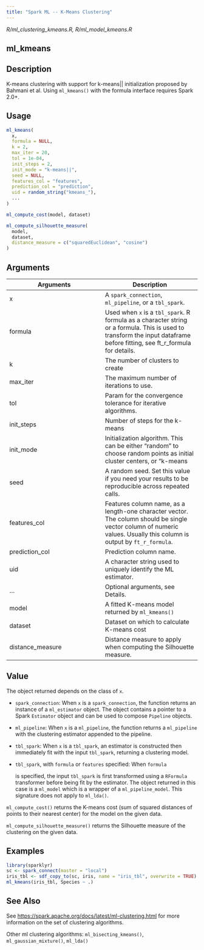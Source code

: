 ```yaml
---
title: "Spark ML -- K-Means Clustering"
---
```


*R/ml_clustering_kmeans.R, R/ml_model_kmeans.R*

## ml_kmeans

## Description
K-means clustering with support for k-means|| initialization proposed by Bahmani et al.   Using `ml_kmeans()` with the formula interface requires Spark 2.0+. 


## Usage
```r
ml_kmeans( 
  x, 
  formula = NULL, 
  k = 2, 
  max_iter = 20, 
  tol = 1e-04, 
  init_steps = 2, 
  init_mode = "k-means||", 
  seed = NULL, 
  features_col = "features", 
  prediction_col = "prediction", 
  uid = random_string("kmeans_"), 
  ... 
) 

ml_compute_cost(model, dataset) 

ml_compute_silhouette_measure( 
  model, 
  dataset, 
  distance_measure = c("squaredEuclidean", "cosine") 
) 
```

## Arguments
|Arguments|Description|
|---|---|
| x | A `spark_connection`, `ml_pipeline`, or a `tbl_spark`. |
| formula | Used when `x` is a `tbl_spark`. R formula as a character string or a formula. This is used to transform the input dataframe before fitting, see ft_r_formula for details. |
| k | The number of clusters to create |
| max_iter | The maximum number of iterations to use. |
| tol | Param for the convergence tolerance for iterative algorithms. |
| init_steps | Number of steps for the k-means|| initialization mode. This is an advanced setting -- the default of 2 is almost always enough. Must be > 0. Default: 2. |
| init_mode | Initialization algorithm. This can be either "random" to choose random points as initial cluster centers, or "k-means||" to use a parallel variant of k-means++ (Bahmani et al., Scalable K-Means++, VLDB 2012). Default: k-means||. |
| seed | A random seed. Set this value if you need your results to be reproducible across repeated calls. |
| features_col | Features column name, as a length-one character vector. The column should be single vector column of numeric values. Usually this column is output by `ft_r_formula`. |
| prediction_col | Prediction column name. |
| uid | A character string used to uniquely identify the ML estimator. |
| ... | Optional arguments, see Details. |
| model | A fitted K-means model returned by `ml_kmeans()` |
| dataset | Dataset on which to calculate K-means cost |
| distance_measure | Distance measure to apply when computing the Silhouette measure. |



## Value

The object returned depends on the class of `x`. 

  

- `spark_connection`: When `x` is a `spark_connection`, the function returns an instance of a `ml_estimator` object. The object contains a pointer to   a Spark `Estimator` object and can be used to compose   `Pipeline` objects. 

  

- `ml_pipeline`: When `x` is a `ml_pipeline`, the function returns a `ml_pipeline` with   the clustering estimator appended to the pipeline. 

  

- `tbl_spark`: When `x` is a `tbl_spark`, an estimator is constructed then   immediately fit with the input `tbl_spark`, returning a clustering model. 

  

- `tbl_spark`, with `formula` or `features` specified: When `formula`

    is specified, the input `tbl_spark` is first transformed using a     `RFormula` transformer before being fit by     the estimator. The object returned in this case is a `ml_model` which is a     wrapper of a `ml_pipeline_model`. This signature does not apply to `ml_lda()`. 

`ml_compute_cost()` returns the K-means cost (sum of   squared distances of points to their nearest center) for the model   on the given data. 

`ml_compute_silhouette_measure()` returns the Silhouette measure   of the clustering on the given data. 


## Examples
```r
library(sparklyr)
sc <- spark_connect(master = "local") 
iris_tbl <- sdf_copy_to(sc, iris, name = "iris_tbl", overwrite = TRUE) 
ml_kmeans(iris_tbl, Species ~ .) 
```

## See Also

See [https://spark.apache.org/docs/latest/ml-clustering.html](https://spark.apache.org/docs/latest/ml-clustering.html) for   more information on the set of clustering algorithms. 

Other ml clustering algorithms:  `ml_bisecting_kmeans()`, `ml_gaussian_mixture()`, `ml_lda()`

